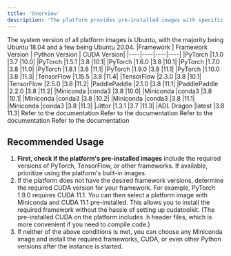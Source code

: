 ```yaml
---
title: 'Overview'
description: 'The platform provides pre-installed images with specific frameworks and versions. If these versions do not meet your needs, see below for methods to configure other versions.'
---
```


<Note>
The system version of all platform images is Ubuntu, with the majority being Ubuntu 18.04 and a few being Ubuntu 20.04.
</Note>

<Accordion title="Pre-installed images" icon="rectangle-vertical-history">
    |Framework | Framework Version | Python Version | CUDA Version|
    |----|----|----|----|
    |PyTorch	|1.1.0	|3.7	|10.0|
    |PyTorch	|1.5.1	|3.8	|10.1|
    |PyTorch	|1.6.0	|3.8	|10.1|
    |PyTorch	|1.7.0	|3.8	|11.0|
    |PyTorch	|1.8.1	|3.8	|11.1|
    |PyTorch	|1.9.0	|3.8	|11.1|
    |PyTorch	|1.10.0	|3.8	|11.3|
    |TensorFlow	|1.15.5	|3.8	|11.4|
    |TensorFlow	|2.3.0	|3.8	|10.1|
    |TensorFlow	|2.5.0	|3.8	|11.2|
    |PaddlePaddle	|2.1.0	|3.8	|11.1|
    |PaddlePaddle	|2.2.0	|3.8	|11.2|
    |Miniconda	|conda3	|3.8	|10.0|
    |Miniconda	|conda3	|3.8	|10.1|
    |Miniconda	|conda3	|3.8	|10.2|
    |Miniconda	|conda3	|3.8	|11.1|
    |Miniconda	|conda3	|3.8	|11.3|
    |Jittor	|1.3.1	|3.7	|11.3|
    |ADL Dragon	|latest	|3.8	11.3|
</Accordion>

<CardGroup cols={4}>
  <Card title="Installation of Other Python Versions" href="/environment/python3-x">
    Refer to the documentation
  </Card>
  <Card title="Installation of Other CUDA Versions" href="/environment/cuda-cudnn">
    Refer to the documentation
  </Card>
  <Card title="Installation of PyTorch: Refer to the documentation" href="https://pytorch.org/get-started/previous-versions/">
    Refer to the documentation
  </Card>
  <Card title="Installation of TensorFlow" href="https://www.tensorflow.org/install/pip">
    Refer to the documentation
  </Card>
</CardGroup>

## Recommended Usage

1. **First, check if the platform's pre-installed images** include the required versions of PyTorch, TensorFlow, or other frameworks. If available, prioritize using the platform's built-in images.
2. If the platform does not have the desired framework versions, determine the required CUDA version for your framework. For example, PyTorch 1.9.0 requires CUDA 11.1. You can then select a platform image with Miniconda and CUDA 11.1 pre-installed. This allows you to install the required framework without the hassle of setting up cudatoolkit. (The pre-installed CUDA on the platform includes .h header files, which is more convenient if you need to compile code.)
3. If neither of the above conditions is met, you can choose any Miniconda image and install the required frameworks, CUDA, or even other Python versions after the instance is started.